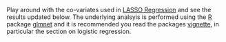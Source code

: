 Play around with the co-variates used in [LASSO Regression](https://en.wikipedia.org/wiki/Lasso_(statistics)) and see the results updated below.  The underlying analsyis is performed using the [R](https://www.r-project.org/) package [glmnet](https://cran.r-project.org/web/packages/glmnet/) and it is recommended you read the packages [vignette](https://cran.r-project.org/web/packages/glmnet/vignettes/glmnet\_beta.html), in particular the section on logistic regression.
